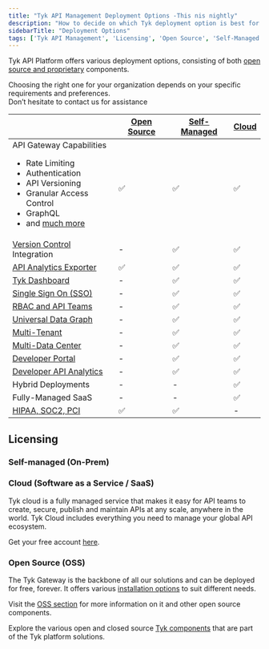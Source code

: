```yaml
---
title: "Tyk API Management Deployment Options -This nis nightly"
description: "How to decide on which Tyk deployment option is best for you"
sidebarTitle: "Deployment Options"
tags: ['Tyk API Management', 'Licensing', 'Open Source', 'Self-Managed', 'Tyk Cloud', 'API Gateway']
---
```



Tyk API Platform offers various deployment options, consisting of both [open source and proprietary](/docsv2/nightly/tyk-stack)
components.

Choosing the right one for your organization depends on your specific requirements and preferences.
<br />Don’t hesitate to contact us for assistance <ButtonLeft href="https://tyk.io/contact/" color="green" content="Contact us" />

|                                                                                                                                                                                                                                    | [Open Source](/docsv2/nightly/tyk-open-source)  |   [Self-Managed](/docsv2/nightly/tyk-self-managed#installation-options-for-tyk-self-managed)      |  [Cloud](https://account.cloud-ara.tyk.io/signup)
|------------------------------------------------------------------------------------------------------------------------------------------------------------------------------------------------------------------------------------|----------------|-------------------|---------
| API Gateway Capabilities <br /> <ul><li>Rate Limiting</li><li>Authentication</li> <li>API Versioning</li><li>Granular Access Control</li><li>GraphQL</li>  <li>and [much more](/docsv2/nightly/tyk-open-source)</li></ul> | ✅             |✅	              |✅
| [Version Control](/docsv2/nightly/api-management/automations/sync) Integration                                                                                                                                                      | -		      |✅	              |✅
| [API Analytics Exporter](/docsv2/nightly/tyk-pump)                                                                                                                                                                                   | ✅		      |✅	              |✅	 
| [Tyk Dashboard](/docsv2/nightly/tyk-dashboard)                                                                                                                                                                                       | -	          |✅	              |✅	 
| [Single Sign On (SSO)](/docsv2/nightly/api-management/external-service-integration#single-sign-on-sso)                                                                                                                                                         | -	          |✅	              |✅	      
| [RBAC and API Teams](/docsv2/nightly/api-management/user-management#)                                                                                                                                                                             | -	          |✅	              |✅	      
| [Universal Data Graph](/docsv2/nightly/api-management/data-graph#overview)                                                                                                                                                                         | -	          |✅	              |✅	      
| [Multi-Tenant](/docsv2/nightly/api-management/dashboard-configuration#organizations)                                                                                                                                           | -	          |✅	              |✅	      
| [Multi-Data Center](/docsv2/nightly/api-management/mdcb#managing-geographically-distributed-gateways-to-minimize-latency-and-protect-data-sovereignty)                                                                                                                                                                           | -	          |✅	              |✅	      
| [Developer Portal](/docsv2/nightly/tyk-developer-portal)                                                                                                                                                                             | -		      |✅	              |✅	 
| [Developer API Analytics](/docsv2/nightly/api-management/dashboard-configuration#traffic-analytics)                                                                                                                                                                   | -		      |✅	              |✅	   
| Hybrid Deployments                                                                                                                                                                                                                 | -		      |-	              |✅
| Fully-Managed SaaS                                                                                                                                                                                                                 | -		      |-	              |✅
| [HIPAA, SOC2, PCI](https://tyk.io/governance-and-auditing/)                                                                                                                                                                        | ✅		      |✅	              | -


## Licensing

### Self-managed (On-Prem)

<SelfManagedLicensingInclude/>

### Cloud (Software as a Service / SaaS)

Tyk cloud is a fully managed service that makes it easy for API teams to create, secure, publish and maintain APIs at any scale, anywhere in the world. Tyk Cloud includes everything you need to manage your global API ecosystem.

Get your free account [here](https://tyk.io/sign-up/).

### Open Source (OSS)

The Tyk Gateway is the backbone of all our solutions and can be deployed for free, forever. It offers various [installation options](/docsv2/nightly/tyk-open-source#installation-options-for-tyk-gateway) to suit different needs.

Visit the [OSS section](/docsv2/nightly/tyk-open-source) for more information on it and other open source components.

Explore the various open and closed source [Tyk components](/docsv2/nightly/tyk-stack) that are part of the Tyk platform solutions.
